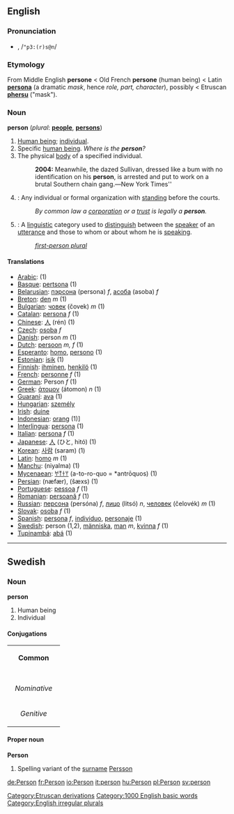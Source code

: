 ==English==
===Pronunciation===
*{{IPA|/ˈpɜː(r)sən/}}, /<tt>"p3:(r)s@n</tt>/

===Etymology===
From Middle English '''persone''' < Old French '''persone''' (human being) < Latin '''[[persona]]''' (a dramatic ''mask'', hence ''role, part, character''), possibly < Etruscan '''[[phersu]]''' ("mask").

===Noun===
'''person''' (''plural'': '''[[people]]''', '''[[persons]]''')

#[[Human being]]; [[individual]].
#Specific [[human being]]. ''Where is the '''person'''?''
#The physical [[body]] of a specified individual.
#:'''2004:''' Meanwhile, the dazed Sullivan, dressed like a bum with no identification on his '''person''', is arrested and put to work on a brutal Southern chain gang.'' — ''New York Times''
#{{Law}}: Any individual or formal organization with [[standing]] before the courts.
#:''By common law a [[corporation]] or a [[trust]] is legally a '''person'''.''
#{{grammar}}: A [[linguistic]] category used to [[distinguish]] between the [[speaker]] of an [[utterance]] and those to whom or about whom he is [[speaking]].
#:''[[first-person plural]]''

====Translations====
*[[Arabic]]: {{ARchar|[[شخص|شَخص]]}} {{IPAchar|(ʃáxʂ)}} (1)
*[[Basque]]: [[pertsona]] (1)
*[[Belarusian]]: [[пэрсона]] (persona) ''f'', [[асоба]] (asoba) ''f''
*[[Breton]]: [[den]] ''m'' (1)
*[[Bulgarian]]: [[човек]] (čovek) ''m'' (1)
*[[Catalan]]: [[persona]] ''f'' (1)
*[[Chinese]]: [[人]] (rén) (1)
*[[Czech]]: [[osoba]] ''f''
*[[Danish]]: person ''m'' (1)
*[[Dutch]]: [[persoon]] ''m, f'' (1)
*[[Esperanto]]: [[homo]], [[persono]] (1)
*[[Estonian]]: [[isik]] (1)
*[[Finnish]]: [[ihminen]], [[henkilö]] (1)
*[[French]]: [[personne]] ''f'' (1)
*[[German]]: Person ''f'' (1)
*[[Greek]]: [[άτομον]] (átomon) ''n'' (1)
*[[Guaraní]]: [[ava]] (1)
*[[Hungarian]]: [[személy]]
*[[Irish]]: [[duine]]
*[[Indonesian]]: [[orang]] (1)]
*[[Interlingua]]: [[persona]] (1)
*[[Italian]]: [[persona]] ''f'' (1)
*[[Japanese]]: [[人]] (ひと, hitó) (1)
*[[Korean]]: [[사람]] (saram) (1)
*[[Latin]]: [[homo]] ''m'' (1)
*[[Manchu]]: (niyalma) (1)
*[[Mycenaean]]: [[𐀀𐀵𐀫𐀦]] (a-to-ro-quo = *antrōquos) (1)
*[[Persian]]: {{ARchar|[[نفر|نَفَر]]}} (næfær), {{ARchar|[[شخص|شَخص]]}} (šæxs) (1)
*[[Portuguese]]: [[pessoa]] ''f'' (1)
*[[Romanian]]: [[persoană]] ''f'' (1)
*[[Russian]]: [[персона]] (persóna) ''f'', [[лицо]] (litsó) ''n'', [[человек]] (čelovék) ''m'' (1)
*[[Slovak]]: [[osoba#Slovak|osoba]] ''f'' (1)
*[[Spanish]]: [[persona]] ''f'', [[individuo]], [[personaje]] (1)
*[[Swedish]]: person (1,2), [[människa]], [[man]] ''m'', [[kvinna]] ''f'' (1)
*[[Tupinambá]]: [[abá]] (1)
----

==Swedish==
===Noun===
'''person'''
#Human being
#Individual
====Conjugations====
{| border=1 cellspacing=0 
| bgcolor=#FFFFF0 colspan=5 align=center | '''Common''' 
|- 
|- bgcolor=#FFFFF0 align=center 
! rowspan=2 | 
| colspan=2 width=105 | ''Singular'' 
| colspan=2 | ''Plural'' 
|- bgcolor=#FFFFF0 align=center 
| width=105 | ''Indefinite'' 
| width=105 | ''Definite'' 
| width=105 | ''Indefinite'' 
|  width=105 | ''Definite'' 
|- align=center 
| width=105 bgcolor=#FFFFF0 | ''Nominative'' 
| [[person]] 
| [[personen]] 
| [[personer]] 
| [[personerna]] 
|- align=center 
| width=105 bgcolor=#FFFFF0 | ''Genitive'' 
| [[persons]] 
| [[personens]] 
| [[personers]] 
| [[personernas]]
|}
====Proper noun====
'''Person'''
#Spelling variant of the [[surname]] [[Persson]]
[[Category:Etruscan derivations]]
[[Category:1000 English basic words]]
[[Category:English irregular plurals]]

[[de:Person]]
[[fr:Person]]
[[io:Person]]
[[it:person]]
[[hu:Person]]
[[pl:Person]]
[[sv:person]]